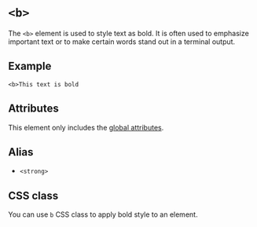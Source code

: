 # `<b>`

The `<b>` element is used to style text as bold. It is often used to emphasize important text or to make certain words stand out in a terminal output.

## Example

```ziyy
<b>This text is bold
```

## Attributes

This element only includes the [global attributes](../globals.mdx).

## Alias

- `<strong>`

## CSS class

You can use `b` CSS class to apply bold style to an element.
